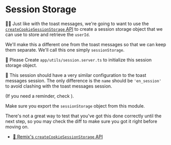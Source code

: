 # Session Storage

👨‍💼 Just like with the toast messages, we're going to want to use the
[`createCookieSessionStorage` API](https://remix.run/docs/en/main/utils/sessions#createcookiesessionstorage)
to create a session storage object that we can use to store and retrieve the
`userId`.

We'll make this a different one from the toast messages so that we can keep them
separate. We'll call this one simply `sessionStorage`.

🐨 Please <InlineFile file="app/utils/session.server.ts">Create `app/utils/session.server.ts`</InlineFile>
to initialize this session storage object.

🐨 This session should have a very similar configuration to the toast messages
session. The only difference is the `name` should be `'en_session'` to avoid
clashing with the toast messages session.

(If you need a reminder, check <InlineFile file="app/utils/toast.server.ts" />).

Make sure you export the `sessionStorage` object from this module.

There's not a great way to test that you've got this done correctly until the
next step, so you <Link to="?preview=diff">may check the diff</Link> to
make sure you got it right before moving on.

- [📜 Remix's `createCookieSessionStorage` API](https://remix.run/docs/en/main/utils/sessions#createcookiesessionstorage)

